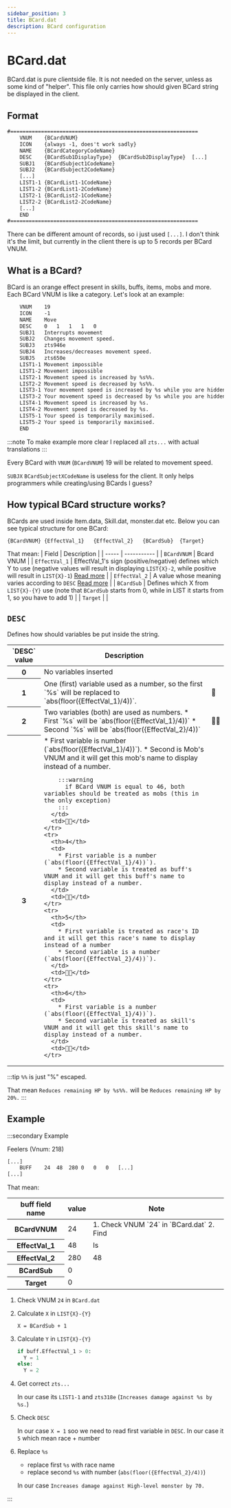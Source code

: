 ```yaml
---
sidebar_position: 3
title: BCard.dat
description: BCard configuration
---
```


# BCard.dat

BCard.dat is pure clientside file. It is not needed on the server, unless as some kind of "helper". This file only carries how should given BCard string be displayed in the client.

## Format

```txt title="BCard.dat"
#=============================================================
	VNUM	{BCardVNUM}
	ICON	{always -1, does't work sadly}
	NAME	{BCardCategoryCodeName}
	DESC	{BCardSub1DisplayType}	{BCardSub2DisplayType}	[...]
	SUBJ1	{BCardSubject1CodeName}
	SUBJ2	{BCardSubject2CodeName}
	[...]
	LIST1-1	{BCardList1-1CodeName}
	LIST1-2	{BCardList1-2CodeName}
	LIST2-1	{BCardList2-1CodeName}
	LIST2-2	{BCardList2-2CodeName}
	[...]
	END
#=============================================================
```
There can be different amount of records, so i just used `[...]`. I don't think it's the limit, but currently in the client there is up to 5 records per BCard VNUM.

## What is a BCard?

BCard is an orange effect present in skills, buffs, items, mobs and more.
Each BCard VNUM is like a category. Let's look at an example:
```txt title="BCard.dat"
	VNUM	19
	ICON	-1
	NAME	Move
	DESC	0	1	1	1	0
	SUBJ1	Interrupts movement
	SUBJ2	Changes movement speed.
	SUBJ3	zts946e
	SUBJ4	Increases/decreases movement speed.
	SUBJ5	zts650e
	LIST1-1	Movement impossible
	LIST1-2	Movement impossible
	LIST2-1	Movement speed is increased by %s%%.
	LIST2-2	Movement speed is decreased by %s%%.
	LIST3-1	Your movement speed is increased by %s while you are hidden.
	LIST3-2	Your movement speed is decreased by %s while you are hidden.
	LIST4-1	Movement speed is increased by %s.
	LIST4-2	Movement speed is decreased by %s.
	LIST5-1	Your speed is temporarily maximised.
	LIST5-2	Your speed is temporarily maximised.
	END
```
:::note
To make example more clear I replaced all `zts...` with actual translations
:::

Every BCard with `VNUM` (`BCardVNUM`) 19 will be related to movement speed.

`SUBJX` `BCardSubjectXCodeName` is useless for the client. It only helps programmers while creating/using BCards I guess?

## How typical BCard structure works?

BCards are used inside Item.data, Skill.dat, monster.dat etc. Below you can see typical structure for one BCard:
```
{BCardVNUM}	{EffectVal_1}	{EffectVal_2}	{BCardSub}	{Target}
```
That mean:
| Field | Description |
| ----- | ----------- |
| `BCardVNUM` | Bcard VNUM |
| `EffectVal_1` | EffectVal_1's sign (positive/negative) defines which Y to use (negative values will result in displaying `LIST{X}-2`, while positive will result in `LIST{X}-1`) [Read more](#desc) |
| `EffectVal_2` | A value whose meaning varies according to `DESC` [Read more](#desc) |
| `BCardSub` | Defines which X from `LIST{X}-{Y}` use (note that `BCardSub` starts from 0, while in LIST it starts from 1, so you have to add 1) |
| `Target` | |

## `DESC`

Defines how should variables be put inside the string.

<table>
  <thead>
    <tr>
      <th>`DESC` value</th>
      <th>Description</th>
      <th></th>
    </tr>
  </thead>
  <tbody>
    <tr>
      <th>0</th>
      <td>No variables inserted</td>
      <td></td>
    </tr>
    <tr>
      <th>1</th>
      <td>
          One (first) variable used as a number, so the first `%s` will be replaced to `abs(floor({EffectVal_1}/4))`.
      </td>
      <td>🔢</td>
    </tr>
    <tr>
      <th>2</th>
      <td>
        Two variables (both) are used as numbers.
        * First `%s` will be `abs(floor({EffectVal_1}/4))`
        * Second `%s` will be `abs(floor({EffectVal_2}/4))`
      </td>
      <td>🔢🔢</td>
    </tr>
    <tr>
      <th>3</th>
      <td>
        * First variable is number (`abs(floor({EffectVal_1}/4))`).
        * Second is Mob's VNUM and it will get this mob's name to display instead of a number.
        
        :::warning
          if BCard VNUM is equal to 46, both variables should be treated as mobs (this in the only exception)
        :::
      </td>
      <td>🔢🐮</td>
    </tr>
    <tr>
      <th>4</th>
      <td>
        * First variable is a number (`abs(floor({EffectVal_1}/4))`).
        * Second variable is treated as buff's VNUM and it will get this buff's name to display instead of a number.
      </td>
      <td>🔢✨</td>
    </tr>
    <tr>
      <th>5</th>
      <td>
        * First variable is treated as race's ID and it will get this race's name to display instead of a number
        * Second variable is a number (`abs(floor({EffectVal_2}/4))`).
      </td>
      <td>🧝🔢</td>
    </tr>
    <tr>
      <th>6</th>
      <td>
        * First variable is a number (`abs(floor({EffectVal_1}/4))`).
        * Second variable is treated as skill's VNUM and it will get this skill's name to display instead of a number.
      </td>
      <td>🔢💪</td>
    </tr>
  </tbody>
</table>

:::tip
`%%` is just "%" escaped.

That mean `Reduces remaining HP by %s%%.` will be `Reduces remaining HP by 20%.`
:::

## Example

:::secondary Example

Feelers (Vnum: 218) <NtItemIcon vnum={218} label="Feelers" />
```txt title=Item.dat
[...]
	BUFF	24	48	280	0	0	0	[...]
[...]
```
That mean:

<table>
  <thead>
    <tr>
      <th>buff field name</th>
      <th>value</th>
      <th>Note</th>
    </tr>
  </thead>
  <tbody>
    <tr>
      <th>BCardVNUM</th><td>24</td>
      <td>
        1. Check VNUM `24` in `BCard.dat`
        2. Find 
      </td>
    </tr>
    <tr>
      <th>EffectVal_1</th><td>48</td>
      <td>Is </td>
    </tr>
    <tr>
      <th>EffectVal_2</th><td>280</td> 
      <td>48</td>
    </tr>
    <tr>
      <th>BCardSub</th><td>0</td>
      <td></td>
    </tr>
    <tr>
      <th>Target</th><td>0</td>
      <td></td>
    </tr>
  </tbody>
</table>

1. Check VNUM `24` in `BCard.dat`

2. Calculate `X` in `LIST{X}-{Y}`

    `X = BCardSub + 1`

3. Calculate `Y` in `LIST{X}-{Y}`
    ```python
    if buff.EffectVal_1 > 0:
      Y = 1
    else:
      Y = 2
    ```

4. Get correct `zts...`

    In our case its `LIST1-1` and `zts318e` (`Increases damage against %s by %s.`)

5. Check `DESC`

    In our case `X = 1` soo we need to read first variable in `DESC`. In our case it `5` which mean race + number

6. Replace `%s`

    * replace first `%s` with race name
    * replace second `%s` with number (`abs(floor({EffectVal_2}/4))`)

    In our case `Increases damage against High-level monster by 70.`

:::
